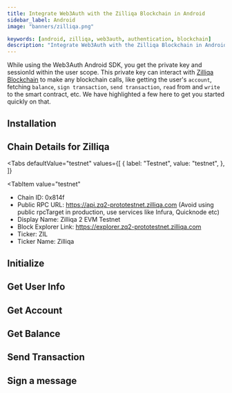 ```yaml
---
title: Integrate Web3Auth with the Zilliqa Blockchain in Android
sidebar_label: Android
image: "banners/zilliqa.png"

keywords: [android, zilliqa, web3auth, authentication, blockchain]
description: "Integrate Web3Auth with the Zilliqa Blockchain in Android | Documentation - Web3Auth"
---
```



<SEO
  title="Integrate Web3Auth with the Zilliqa Blockchain in Android"
  description="Integrate Web3Auth with the Zilliqa Blockchain in Android | Documentation - Web3Auth"
  image="https://web3auth.io/docs/banners/zilliqa.png"
  slug="/connect-blockchain/evm/zilliqa/android"
/>

While using the Web3Auth Android SDK, you get the private key and sessionId within the user scope.
This private key can interact with [Zilliqa Blockchain](https://www.zilliqa.com/) to make any
blockchain calls, like getting the user's `account`, fetching `balance`, `sign transaction`,
`send transaction`, `read` from and `write` to the smart contract, etc. We have highlighted a few
here to get you started quickly on that.

## Installation

<InstallationSnippet />

## Chain Details for Zilliqa

<Tabs
 defaultValue="testnet"
  values={[
    { label: "Testnet", value: "testnet", },
  ]}
>
<TabItem
  value="testnet"
>

- Chain ID: 0x814f
- Public RPC URL: https://api.zq2-prototestnet.zilliqa.com (Avoid using public rpcTarget in
  production, use services like Infura, Quicknode etc)
- Display Name: Zilliqa 2 EVM Testnet
- Block Explorer Link: https://explorer.zq2-prototestnet.zilliqa.com
- Ticker: ZIL
- Ticker Name: Zilliqa

</TabItem>
</Tabs>

## Initialize

<InitialisationSnippet />

## Get User Info

<UserInfoSnippet />

## Get Account

<GetAccountSnippet />

## Get Balance

<GetBalanceSnippet />

## Send Transaction

<SendTransactionSnippet />

## Sign a message

<SignMessageSnippet />
